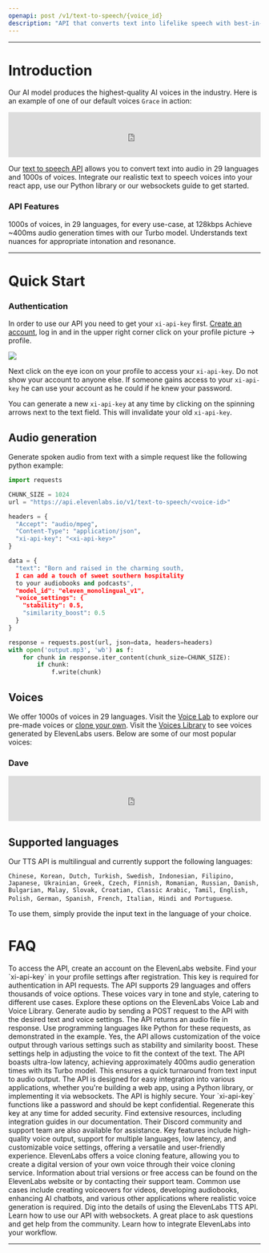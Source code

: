 ```yaml
---
openapi: post /v1/text-to-speech/{voice_id}
description: "API that converts text into lifelike speech with best-in-class latency & uses the most advanced AI audio model ever. Create voiceovers for your videos, audiobooks, or create AI chatbots for free."
---
```


---
# Introduction
Our AI model produces the highest-quality AI voices in the industry. Here is an example of one of our default voices `Grace` in action:

<iframe width="100%" height="90" frameBorder="no" scrolling="no" seamless src="https://elevenlabs.io/player/index.html?publicUserId=d65e433fd8a560cbba1b7dd26809dd48ea2b408c5b6c0a3e42e5b83c43957f5b&projectId=ISOcFnHEWohrLHrKmdyq&small=true&textColor=rgba(0,%200,%200,%201)&backgroundColor=rgba(255,%20255,%20255,%201)"></iframe>  

Our [text to speech API](https://elevenlabs.io/api) allows you to convert text into audio in 29 languages and 1000s of voices. Integrate our realistic text to speech voices into your react app, use our Python library or our websockets guide to get started. 


### API Features
<Card title="High-quality voices" icon="check" iconType="duotone" color="green">
  1000s of voices, in 29 languages, for every use-case, at 128kbps
</Card>
<Card title="Ultra-low latency" icon="check" iconType="duotone" color="green">
  Achieve ~400ms audio generation times with our Turbo model.
</Card>
<Card title="Contextual awareness" icon="check" iconType="duotone" color="green">
  Understands text nuances for appropriate intonation and resonance.
</Card>

---

# Quick Start

### Authentication
In order to use our API you need to get your `xi-api-key` first.
[Create an account](https://elevenlabs.io/sign-up), log in
and in the upper right corner click on your profile picture -> profile.

<Frame caption="Visit profile">
  <img src="/images/visit-profile.png" />
</Frame>

Next click on the eye icon on your profile to access your `xi-api-key`.
Do not show your account to anyone else. If someone gains access to your `xi-api-key`
he can use your account as he could if he knew your password.

You can generate a new `xi-api-key` at any time by clicking on the spinning arrows
next to the text field. This will invalidate your old `xi-api-key`.


## Audio generation
Generate spoken audio from text with a simple request like the following python example:

```python
import requests

CHUNK_SIZE = 1024
url = "https://api.elevenlabs.io/v1/text-to-speech/<voice-id>"

headers = {
  "Accept": "audio/mpeg",
  "Content-Type": "application/json",
  "xi-api-key": "<xi-api-key>"
}

data = {
  "text": "Born and raised in the charming south, 
  I can add a touch of sweet southern hospitality 
  to your audiobooks and podcasts",
  "model_id": "eleven_monolingual_v1",
  "voice_settings": {
    "stability": 0.5,
    "similarity_boost": 0.5
  }
}

response = requests.post(url, json=data, headers=headers)
with open('output.mp3', 'wb') as f:
    for chunk in response.iter_content(chunk_size=CHUNK_SIZE):
        if chunk:
            f.write(chunk)
```



## Voices
We offer 1000s of voices in 29 languages. Visit the [Voice Lab](https://elevenlabs.io/voice-lab) to explore our pre-made voices or [clone your own](https://elevenlabs.io/voice-cloning). Visit the [Voices Library](https://elevenlabs.io/voice-library) to see voices generated by ElevenLabs users. Below are some of our most popular voices:



### Dave
<iframe width="100%" height="90" frameBorder="no" scrolling="no" seamless src="https://elevenlabs.io/player/index.html?publicUserId=d65e433fd8a560cbba1b7dd26809dd48ea2b408c5b6c0a3e42e5b83c43957f5b&projectId=hNFC3zv3ZyYR8FpVMQFK&small=true&textColor=rgba(0,%200,%200,%201)&backgroundColor=rgba(255,%20255,%20255,%201)"></iframe>



## Supported languages
Our TTS API is multilingual and currently support the following languages: 

`Chinese, Korean, Dutch, Turkish, Swedish, Indonesian, Filipino, Japanese, Ukrainian, Greek, Czech, Finnish, Romanian, Russian, Danish, Bulgarian, Malay, Slovak, Croatian, Classic Arabic, Tamil, English, Polish, German, Spanish, French, Italian, Hindi and Portuguese`. 

To use them, simply provide the input text in the language of your choice.



# FAQ
<AccordionGroup>
  <Accordion title="How can I access the ElevenLabs TTS API?">
    To access the API, create an account on the ElevenLabs website. Find your `xi-api-key` in your profile settings after registration. This key is required for authentication in API requests.
  </Accordion>

  <Accordion title="What languages and voices are supported by the API?">
    The API supports 29 languages and offers thousands of voice options. These voices vary in tone and style, catering to different use cases. Explore these options on the ElevenLabs Voice Lab and Voice Library.
  </Accordion>

  <Accordion title="How do I use the API to generate audio?">
    Generate audio by sending a POST request to the API with the desired text and voice settings. The API returns an audio file in response. Use programming languages like Python for these requests, as demonstrated in the example.
  </Accordion>

  <Accordion title="Is there a way to customize the voice output?">
    Yes, the API allows customization of the voice output through various settings such as stability and similarity boost. These settings help in adjusting the voice to fit the context of the text.
  </Accordion>

  <Accordion title="What is the latency of the API?">
    The API boasts ultra-low latency, achieving approximately 400ms audio generation times with its Turbo model. This ensures a quick turnaround from text input to audio output.
  </Accordion>

  <Accordion title="Can I integrate this API into my application?">
    The API is designed for easy integration into various applications, whether you're building a web app, using a Python library, or implementing it via websockets.
  </Accordion>

  <Accordion title="How secure is the ElevenLabs API?">
    The API is highly secure. Your `xi-api-key` functions like a password and should be kept confidential. Regenerate this key at any time for added security.
  </Accordion>

  <Accordion title="Where can I find support for API integration?">
    Find extensive resources, including integration guides in our documentation. Their Discord community and support team are also available for assistance.
  </Accordion>

  <Accordion title="What makes ElevenLabs TTS API distinctive from others?">
    Key features include high-quality voice output, support for multiple languages, low latency, and customizable voice settings, offering a versatile and user-friendly experience.
  </Accordion>

  <Accordion title="Can I clone my own voice using this API?">
    ElevenLabs offers a voice cloning feature, allowing you to create a digital version of your own voice through their voice cloning service.
  </Accordion>

  <Accordion title="Is there a trial version or free access to the API?">
    Information about trial versions or free access can be found on the ElevenLabs website or by contacting their support team.
  </Accordion>

  <Accordion title="What are the use cases for the ElevenLabs TTS API?">
    Common use cases include creating voiceovers for videos, developing audiobooks, enhancing AI chatbots, and various other applications where realistic voice generation is required.
  </Accordion>
</AccordionGroup>




<CardGroup cols={2}>
   <Card title="Streaming API" icon="book-open-cover" href="/api-reference/streaming">
    Dig into the details of using the ElevenLabs TTS API.
  </Card>
  <Card title="Websockets" icon="comments" href="/api-reference/websockets">
    Learn how to use our API with websockets.
  </Card>
    <Card title="Join Our Discord" icon="discord"href="https://discord.gg/elevenlabs">
    A great place to ask questions and get help from the community.
  </Card>
  <Card title="Integration Guides" icon="rectangle-pro" href="/../api-reference/python-text-to-speech-guide">
    Learn how to integrate ElevenLabs into your workflow.
  </Card>
</CardGroup>




---
